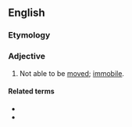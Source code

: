 ==English==

===Etymology===
{{root|en|ine-pro|*mew-}}
{{prefix|en|un|moveable}}

===Adjective===
{{en-adj}}

# Not able to be [[move]]d; [[immobile]].

====Related terms====
* {{l|en|unmovable}}
* {{l|en|immovable}}